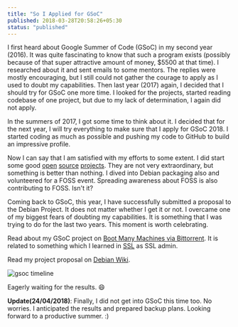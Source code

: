 ```yaml
---
title: "So I Applied for GSoC"
published: 2018-03-28T20:58:26+05:30
status: "published"
---
```


I first heard about Google Summer of Code (GSoC) in my second year (2016). It was quite fascinating to know that such a program exists (possibly because of that super attractive amount of money, $5500 at that time). I researched about it and sent emails to some mentors. The replies were mostly encouraging, but I still could not gather the courage to apply as I used to doubt my capabilities. Then last year (2017) again, I decided that I should try for GSoC one more time. I looked for the projects, started reading codebase of one project, but due to my lack of determination, I again did not apply.

In the summers of 2017, I got some time to think about it. I decided that for the next year, I will try everything to make sure that I apply for GSoC 2018. I started coding as much as possible and pushing my code to GitHub to build an impressive profile.

Now I can say that I am satisfied with my efforts to some extent. I did start some good [open](https://github.com/yashhere/BeautifyMP3) [source](https://github.com/yashhere/ConMan) [projects](https://github.com/yashhere/Goofy). They are not very extraordinary, but something is better than nothing. I dived into Debian packaging also and volunteered for a FOSS event. Spreading awareness about FOSS is also contributing to FOSS. Isn't it?

Coming back to GSoC, this year, I have successfully submitted a proposal to the Debian Project. It does not matter whether I get it or not. I overcame one of my biggest fears of doubting my capabilities. It is something that I was trying to do for the last two years. This moment is worth celebrating.

Read about my GSoC project on [Boot Many Machines via Bittorrent](https://wiki.debian.org/SummerOfCode2018/Projects#SummerOfCode2018.2FProjects.2FBootTorrent.Boot_many_machines_via_bittorrent). It is related to something which I learned in [SSL](http://athena.nitc.ac.in/) as SSL admin.

Read my project proposal on [Debian Wiki](https://wiki.debian.org/YashAgarwal/GSoCProposal).

![gsoc timeline](/images/posts/gsoc-timeline.png "gsoc timeline")

Eagerly waiting for the results. :smile:

**Update(24/04/2018)**: Finally, I did not get into GSoC this time too. No worries. I anticipated the results and prepared backup plans. Looking forward to a productive summer. :)
